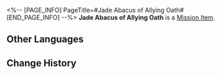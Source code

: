 <%-- [PAGE_INFO]
PageTitle=#Jade Abacus of Allying Oath#
[END_PAGE_INFO] --%>
{{Item Infobox
|id          = 140281
|image       = Item Jade Abacus of Allying Oath.png
|type        = Mission Item
|invCategory = Missions
|rarity      = 3
|effect      = 
|description = One half of the jade abacus of allying oath gifted to you by Jing Yuan. Hold on to the jade abacus and send out information, and the other half will immediately receive it. No matter the distance, the Luofu Cloud Knights will surely arrive at your side and carry out your request.
}}
'''Jade Abacus of Allying Oath''' is a [[Mission Item]].

==Other Languages==
{{Other Languages
|en   = Jade Abacus of Allying Oath
|zhs  = 结盟玉兆
|zht  = 結盟玉兆
|ja   = 結盟玉兆
|ko   = 결맹 옥조
|es   = Ábaco de jade de la alianza
|fr   = Boulier de jade du serment d'alliance
|ru   = Нефритовые счёты союзника
|th   = Jade Abacus แห่งพันธมิตร
|vi   = Bàn Tính Ngọc Kết Liên Minh
|de   = Jade-Abakus des einenden Eides
|id   = Jade Abacus Aliansi
|pt   = Ábaco de Jade do Juramento Aliado
}}

==Change History==
{{Change History|2.0}}